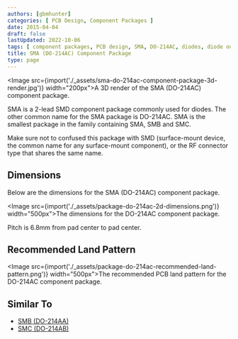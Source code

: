 ```yaml
---
authors: [gbmhunter]
categories: [ PCB Design, Component Packages ]
date: 2015-04-04
draft: false
lastUpdated: 2022-10-06
tags: [ component packages, PCB design, SMA, DO-214AC, diodes, diode outline, land pattern ]
title: SMA (DO-214AC) Component Package
type: page
---
```



<Image src={import('./_assets/sma-do-214ac-component-package-3d-render.jpg')} width="200px">A 3D render of the SMA (DO-214AC) component package.</Image>

SMA is a 2-lead SMD component package commonly used for diodes. The other common name for the SMA package is DO-214AC. SMA is the smallest package in the family containing SMA, SMB and SMC.

Make sure not to confused this package with SMD (surface-mount device, the common name for any surface-mount component), or the RF connector type that shares the same name.

## Dimensions

Below are the dimensions for the SMA (DO-214AC) component package.

<Image src={import('./_assets/package-do-214ac-2d-dimensions.png')} width="500px">The dimensions for the DO-214AC component package.</Image>

Pitch is 6.8mm from pad center to pad center.

## Recommended Land Pattern

<Image src={import('./_assets/package-do-214ac-recommended-land-pattern.png')} width="500px">The recommended PCB land pattern for the DO-214AC component package.</Image>

## Similar To

* [SMB (DO-214AA)](/pcb-design/component-packages/smb-do-214aa-component-package/)
* [SMC (DO-214AB)](/pcb-design/component-packages/smc-do-214ab-component-package/)